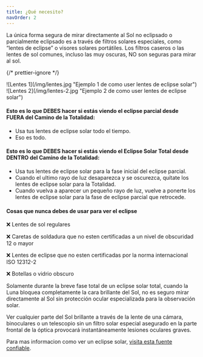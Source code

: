 ```yaml
---
title: ¿Qué necesito?
navOrder: 2
---
```


La única forma segura de mirar directamente al Sol no eclipsado o parcialmente eclipsado es a través de filtros solares especiales, como “lentes de eclipse” o visores solares portátiles. Los filtros caseros o las lentes de sol comunes, incluso las muy oscuras, NO son seguras para mirar al sol.

{/* prettier-ignore */}
<div className="grid grid-cols-1 sm:grid-cols-2 gap-4 pb-8 pt-6"> <div className="relative aspect-video rounded-2xl shadow-lg overflow-hidden shadow-gray-300/50"> ![Lentes 1](/img/lentes.jpg "Ejemplo 1 de como user lentes de eclipse solar") </div> <div className="relative aspect-video rounded-2xl shadow-lg overflow-hidden shadow-gray-300/50"> ![Lentes 2](/img/lentes-2.jpg "Ejemplo 2 de como user lentes de eclipse solar") </div> </div>

#### Esto es lo que DEBES hacer si estás viendo el eclipse <span className="text-red-500">parcial</span> desde <span className="text-red-500">FUERA</span> del Camino de la Totalidad:

- Usa tus lentes de eclipse solar todo el tiempo.
- Eso es todo.

#### Esto es lo que DEBES hacer si estás viendo el Eclipse Solar <span className="text-green-500">Total</span> desde <span className="text-green-500">DENTRO</span> del Camino de la Totalidad:

- Usa tus lentes de eclipse solar para la fase inicial del eclipse parcial.
- Cuando el ultimo rayo de luz desaparezca y se oscurezca, quítate los lentes de eclipse solar para la Totalidad.
- Cuando vuelva a aparecer un pequeño rayo de luz, vuelve a ponerte los lentes de eclipse solar para la fase de eclipse parcial que retrocede.

#### Cosas que nunca debes de usar para ver el eclipse

❌ Lentes de sol regulares

❌ Caretas de soldadura que no esten certificadas a un nivel de obscuridad 12 o mayor

❌ Lentes de eclipse que no esten certificadas por la norma internacional ISO 12312-2

❌ Botellas o vidrio obscuro

Solamente durante la breve fase total de un eclipse solar total, cuando la Luna bloquea completamente la cara brillante del Sol, no es seguro mirar directamente al Sol sin protección ocular especializada para la observación solar.

Ver cualquier parte del Sol brillante a través de la lente de una cámara, binoculares o un telescopio sin un filtro solar especial asegurado en la parte frontal de la óptica provocará instantáneamente lesiones oculares graves.

Para mas informacion como ver un eclipse solar, [visita esta fuente confiable](https://www.exploratorium.edu/es/eclipse/como-mirar-un-eclipse-solar).
